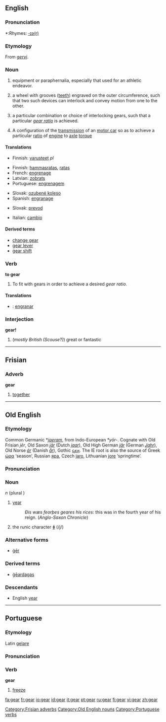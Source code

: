 {{wikipedia|dab=gear (disambiguation)|gear}}
==English==

===Pronunciation===
*:Rhymes: [[Rhymes:English:-ɪə(r)|-ɪə(r)]]

===Etymology===
From {{ON.}} ''[[gervi]]''.

===Noun===
{{wikipedia}}
{{en-noun|s|-}}

# {{uncountable}} equipment or paraphernalia, especially that used for an athletic endeavor.
# {{countable}} a wheel with grooves ([[tooth|teeth]]) engraved on the outer circumference, such that two such devices can interlock and convey motion from one to the other.
# {{countable}} a particular combination or choice of interlocking gears, such that a particular ''[[gear ratio]]'' is achieved.
# {{countable}} A configuration of the [[transmission]] of an [[motor car]] so as to achieve a particular [[ratio]] of [[engine]] to [[axle]] [[torque]]

====Translations====
{{trans-top|equipment of paraphernalia}}
*Finnish: [[varusteet]] ''pl''
{{trans-mid}}
{{trans-bottom}}

{{trans-top|a wheel with grooves}}
*Finnish: [[hammasratas]], [[ratas]]
*French: [[engrenage]] {{m}}
*Latvian: [[zobrats]] {{m}}
*Portuguese: [[engrenagem]]
{{trans-mid}}
*Slovak: [[ozubené koleso]] {{n}}
*Spanish: [[engranage]] {{m}}
{{trans-bottom}}

{{trans-top|a particular combination or choice of interlocking gears}}
{{trans-mid}}
*Slovak: [[prevod]] {{m}}
{{trans-bottom}}

{{trans-top|motor car transmission}}
*Italian: [[cambio]] {{m}}
{{trans-mid}}
{{trans-bottom}}

====Derived terms====
*[[change gear]]
*[[gear lever]]
*[[gear shift]]

===Verb===
'''to gear'''

# To fit with gears in order to achieve a desired ''gear ratio''.

====Translations====
{{checktrans}}
*{{ttbc|Spanish}}: [[engranar]]



===Interjection===
'''gear!'''

# (''mostly British (Scouse?)'') great or fantastic

----

==Frisian==

===Adverb===
'''gear'''

# [[together]]

[[Category:Frisian adverbs]]

----

==Old English==

===Etymology===
{{wikipedia|Jēran}}
Common Germanic *''[[jaeram]]'', from Indo-European ''*yōr-''.  Cognate with Old Frisian ''jēr'', Old Saxon ''[[jār]]'' (Dutch ''[[jaar]]''), Old High German ''[[jār]]'' (German ''[[Jahr]]''), Old Norse ''[[ár]]'' (Danish ''[[år]]''), Gothic [[𐌾𐌴𐍂]].  The IE root is also the source of Greek [[ὡρα]] ‘season’, Russian [[яра]], Czech [[jaro]],  Lithuanian [[jore]] ‘springtime’.

===Pronunciation===
{{IPA|/jæ:ar/}}

===Noun===
{{unicode|'''ġēar'''}} ''n'' (plural {{unicode|'''ġēar'''}})

# [[year]]
#:''Ðis wæs feorþes geares his rices'': this was in the fourth year of his reign.  (''Anglo-Saxon Chronicle'')
# the runic character '''[[ᛄ]]''' (/j/)

===Alternative forms===
* [[ger#Old English|ġēr]]

===Derived terms===
*[[geardagas|ġēardagas]]

===Descendants===
*English [[year]]

[[Category:Old English nouns]]

----

==Portuguese==

===Etymology===
Latin [[gelare]]

===Pronunciation===
{{IPA|ʒɨˈaɾ}}

===Verb===
'''gear'''

# [[freeze]]

[[Category:Portuguese verbs]]

[[fa:gear]]
[[fr:gear]]
[[io:gear]]
[[id:gear]]
[[it:gear]]
[[pt:gear]]
[[ru:gear]]
[[fi:gear]]
[[vi:gear]]
[[zh:gear]]